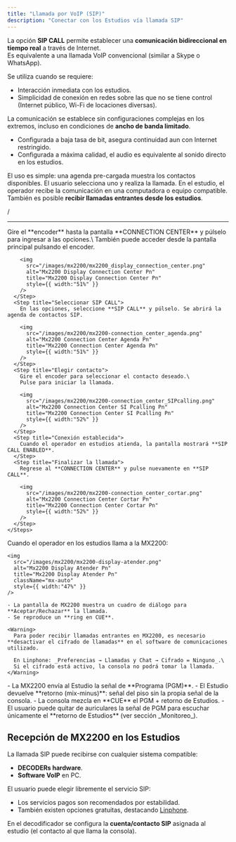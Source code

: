 ```yaml
---
title: "Llamada por VoIP (SIP)"
description: "Conectar con los Estudios vía llamada SIP"
---
```


La opción **SIP CALL** permite establecer una **comunicación bidireccional en tiempo real** a través de Internet.\
Es equivalente a una llamada VoIP convencional (similar a Skype o WhatsApp).

Se utiliza cuando se requiere:

- Interacción inmediata con los estudios.
- Simplicidad de conexión en redes sobre las que no se tiene control (Internet público, Wi-Fi de locaciones diversas).

La comunicación se establece sin configuraciones complejas en los extremos, incluso en condiciones de **ancho de banda limitado**.

- Configurada a baja tasa de bit, asegura continuidad aun con Internet restringido.
- Configurada a máxima calidad, el audio es equivalente al sonido directo en los estudios.

El uso es simple: una agenda pre-cargada muestra los contactos disponibles. El usuario selecciona uno y realiza la llamada. En el estudio, el operador recibe la comunicación en una computadora o equipo compatible. También es posible **recibir llamadas entrantes desde los estudios**.

/

---

<Tabs>
  <Tab title="Realizar llamada SIP">
    <Steps>
      <Step title="Acceder al Connection Center">
        Gire el **encoder** hasta la pantalla **CONNECTION CENTER** y púlselo para ingresar a las opciones.\
        También puede acceder desde la pantalla principal pulsando el encoder.

        <img
          src="/images/mx2200/mx2200_display_connection_center.png"
          alt="Mx2200 Display Connection Center Pn"
          title="Mx2200 Display Connection Center Pn"
          style={{ width:"51%" }}
        />
      </Step>
      <Step title="Seleccionar SIP CALL">
        En las opciones, seleccione **SIP CALL** y púlselo. Se abrirá la agenda de contactos SIP.

        <img
          src="/images/mx2200/mx2200-connection_center_agenda.png"
          alt="Mx2200 Connection Center Agenda Pn"
          title="Mx2200 Connection Center Agenda Pn"
          style={{ width:"51%" }}
        />
      </Step>
      <Step title="Elegir contacto">
        Gire el encoder para seleccionar el contacto deseado.\
        Pulse para iniciar la llamada.

        <img
          src="/images/mx2200/mx2200-connection_center_SIPcalling.png"
          alt="Mx2200 Connection Center SI Pcalling Pn"
          title="Mx2200 Connection Center SI Pcalling Pn"
          style={{ width:"52%" }}
        />
      </Step>
      <Step title="Conexión establecida">
        Cuando el operador en estudios atienda, la pantalla mostrará **SIP CALL ENABLED**.
      </Step>
      <Step title="Finalizar la llamada">
        Regrese al **CONNECTION CENTER** y pulse nuevamente en **SIP CALL**.

        <img
          src="/images/mx2200/mx2200-connection_center_cortar.png"
          alt="Mx2200 Connection Center Cortar Pn"
          title="Mx2200 Connection Center Cortar Pn"
          style={{ width:"52%" }}
        />
      </Step>
    </Steps>
  </Tab>
  <Tab title="Recibir llamada SIP">
    Cuando el operador en los estudios llama a la MX2200:

    <img
      src="/images/mx2200/mx2200-display-atender.png"
      alt="Mx2200 Display Atender Pn"
      title="Mx2200 Display Atender Pn"
      className="mx-auto"
      style={{ width:"47%" }}
    />

    - La pantalla de MX2200 muestra un cuadro de diálogo para **Aceptar/Rechazar** la llamada.
    - Se reproduce un **ring en CUE**.

    <Warning>
      Para poder recibir llamadas entrantes en MX2200, es necesario **desactivar el cifrado de llamadas** en el software de comunicaciones utilizado.

      En Linphone: _Preferencias → Llamadas y Chat → Cifrado = Ninguno_.\
      Si el cifrado está activo, la consola no podrá tomar la llamada.
    </Warning>
  </Tab>
  <Tab title="Retorno desde Estudio">
    - La MX2200 envía al Estudio la señal de **Programa (PGM)**.
    - El Estudio devuelve **retorno (mix-minus)**: señal del piso sin la propia señal de la consola.
    - La consola mezcla en **CUE** el PGM + retorno de Estudios.
    - El usuario puede quitar de auriculares la señal de PGM para escuchar únicamente el **retorno de Estudios** (ver sección _Monitoreo_).
  </Tab>
</Tabs>

## Recepción de MX2200 en los Estudios

La llamada SIP puede recibirse con cualquier sistema compatible:

- **DECODERs hardware**.
- **Software VoIP** en PC.

El usuario puede elegir libremente el servicio SIP:

- Los servicios pagos son recomendados por estabilidad.
- También existen opciones gratuitas, destacando [Linphone](https://www.linphone.org).

En el decodificador se configura la **cuenta/contacto SIP** asignada al estudio (el contacto al que llama la consola).